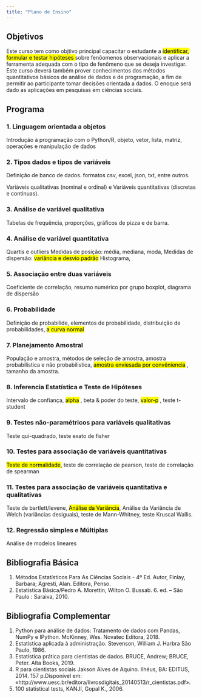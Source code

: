 ```yaml
---
title: "Plano de Ensino"
---
```


<section class="example-post">
<div class="entry-content">


## Objetivos

Este curso tem como objtivo principal capacitar o estudante a <mark>identificar, formular e testar hipóteses </mark>sobre fenôomenos observacionais e aplicar a ferramenta adequada com o tipo de fenômeno que se deseja investigar. Este curso deverá também prover conhecimentos dos métodos quantitativos básicos de análise de dados e de programação, a fim de permitir ao participante tomar decisões orientada a dados. O enoque será dado as aplicações em pesquisas em ciências sociais.


## Programa

### 1. Linguagem orientada a objetos

Introdução à programação com o Python/R, objeto, vetor, lista, matriz, operações e manipulação de dados  

### 2. Tipos dados e tipos de variáveis 

Definição de banco de dados. formatos csv, excel, json, txt, entre outros.

Variáveis qualitativas (nominal e ordinal) e Variáveis quantitativas (discretas e continuas).


### 3. Análise de variável qualitativa

Tabelas de frequência, proporções, gráficos de pizza e de barra.

### 4. Análise de variável quantitativa

Quartis e outliers
Medidas de posição: média, mediana, moda, 
Medidas de dispersão: <mark>variância e desvio padrão</mark>
Histograma, 


### 5. Associação entre duas variáveis

Coeficiente de correlação, resumo numérico por grupo
boxplot, diagrama de dispersão

### 6. Probabilidade

Definição de probabilide, elementos de probabilidade, distribuição de probabilidades, <mark>a curva normal</mark> 

### 7. Planejamento Amostral

População e amostra, métodos de seleção de amostra, amostra probabilistica e não probabilistica, <mark>amostra enviesada por convêniencia</mark> , tamanho da amostra.

### 8. Inferencia Estatística e Teste de Hipóteses

Intervalo de confiança, <mark>alpha</mark> , beta & poder do teste, <mark>valor-p</mark> , teste t-student

### 9. Testes não-paramétricos para variáveis qualitativas

Teste qui-quadrado, teste exato de fisher

### 10. Testes para associação de variáveis quantitativas

<mark>Teste de normalidade</mark>, teste de correlação de pearson, teste de correlação de spearman

### 11. Testes para associação de variáveis quantitativa e qualitativas

Teste de bartlett/levene, <mark>Análise da Variância</mark>, Análise da Variância de Welch (variâncias desiguais),  teste de Mann-Whitney, teste Kruscal Wallis.

### 12. Regressão simples e Múltiplas

Análise de modelos lineares


## Bibliografia Básica

1. Métodos Estatísticos Para As Ciências Sociais - 4ª Ed. Autor, Finlay, Barbara; Agresti, Alan. Editora, Penso.  
2. Estatística Básica/Pedro A. Morettin, Wilton O. Bussab. 6. ed. – São Paulo : Saraiva, 2010.

## Bibliografia Complementar

1. Python para análise de dados: Tratamento de dados com Pandas, NumPy e IPython. McKinney, Wes. Novatec Editora, 2018.
2. Estatística aplicada à administração. Stevenson, William J. Harbra São Paulo, 1986.
3. Estatística prática para cientistas de dados. BRUCE, Andrew; BRUCE, Peter. Alta Books, 2019.
4. R para cientistas sociais Jakson Alves de Aquino. Ilhéus, BA: EDITUS, 2014. 157 p.Disponível em: «http://www.uesc.br/editora/livrosdigitais_20140513/r_cientistas.pdf». 
5. 100 statistical tests, KANJI, Gopal K., 2006.



</div>
</section>